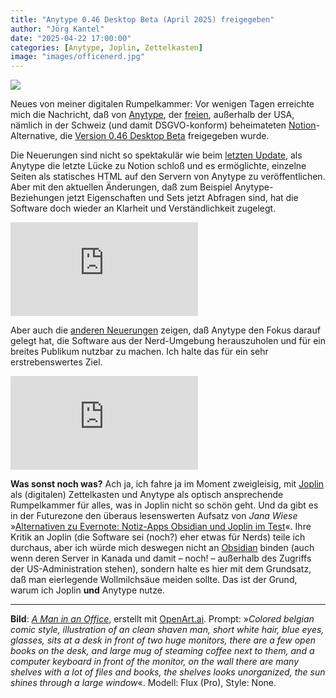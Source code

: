 ```yaml
---
title: "Anytype 0.46 Desktop Beta (April 2025) freigegeben"
author: "Jörg Kantel"
date: "2025-04-22 17:00:00"
categories: [Anytype, Joplin, Zettelkasten]
image: "images/officenerd.jpg"
---
```


[![](images/officenerd-b.jpg)](https://www.flickr.com/photos/schockwellenreiter/54468738061/)

Neues von meiner digitalen Rumpelkammer: Vor wenigen Tagen erreichte mich die Nachricht, daß von [Anytype](https://anytype.io/), der [freien](https://blog.anytype.io/our-open-philosophy/), außerhalb der USA, nämlich in der Schweiz (und damit DSGVO-konform) beheimateten [Notion](http://cognitiones.kantel-chaos-team.de/produktivitaet/notion.html)-Alternative, die [Version 0.46 Desktop Beta](https://community.anytype.io/t/anytype-desktop-0-46-0-released/27539) freigegeben wurde.

Die Neuerungen sind nicht so spektakulär wie beim [letzten Update](https://kantel.github.io/posts/2025021401_anytype_web/), als Anytype die letzte Lücke zu Notion schloß und es ermöglichte, einzelne Seiten als statisches HTML auf den Servern von Anytype zu veröffentlichen. Aber mit den aktuellen Änderungen, daß zum Beispiel Anytype-Beziehungen jetzt Eigenschaften und Sets jetzt Abfragen sind, hat die Software doch wieder an Klarheit und Verständlichkeit zugelegt.

<iframe class="if16_9" src="https://www.youtube.com/embed/qYnyeNDiZvw?si=ORSA65pr_Z94gqK-" title="YouTube video player" frameborder="0" allow="accelerometer; autoplay; clipboard-write; encrypted-media; gyroscope; picture-in-picture; web-share" referrerpolicy="strict-origin-when-cross-origin" allowfullscreen></iframe>

Aber auch die [anderen Neuerungen](https://community.anytype.io/t/anytype-desktop-0-46-0-released/27539) zeigen, daß Anytype den Fokus darauf gelegt hat, die Software aus der Nerd-Umgebung herauszuholen und für ein breites Publikum nutzbar zu machen. Ich halte das für ein sehr erstrebenswertes Ziel.

<iframe class="if16_9" src="https://www.youtube.com/embed/7EwhGlfsAb0?si=31HkS4A_dwk3ZmgQ" title="YouTube video player" frameborder="0" allow="accelerometer; autoplay; clipboard-write; encrypted-media; gyroscope; picture-in-picture; web-share" referrerpolicy="strict-origin-when-cross-origin" allowfullscreen></iframe>

**Was sonst noch was?** Ach ja, ich fahre ja im Moment zweigleisig, mit [Joplin](http://cognitiones.kantel-chaos-team.de/webworking/staticsites/joplin.html) als (digitalen) Zettelkasten und Anytype als optisch ansprechende Rumpelkammer für alles, was in Joplin nicht so schön geht. Und da gibt es in der Futurezone den überaus lesenswerten Aufsatz von *Jana Wiese* »[Alternativen zu Evernote: Notiz-Apps Obsidian und Joplin im Test](https://futurezone.at/produkte/obsidian-joplin-evernote-alternative-konkurrent-notiz-app-test/403033254)«. Ihre Kritik an Joplin (die Software sei (noch?) eher etwas für Nerds) teile ich durchaus, aber ich würde mich deswegen nicht an [Obsidian](http://cognitiones.kantel-chaos-team.de/webworking/auszeichnungssprachen/obsidian.html) binden (auch wenn deren Server in Kanada und damit -- noch! -- außerhalb des Zugriffs der US-Administration stehen), sondern halte es hier mit dem Grundsatz, daß man eierlegende Wollmilchsäue meiden sollte. Das ist der Grund, warum ich Joplin **und** Anytype nutze.

---

**Bild**: *[A Man in an Office](https://www.flickr.com/photos/schockwellenreiter/54468738061/)*, erstellt mit [OpenArt.ai](https://openart.ai/home). Prompt: »*Colored belgian comic style, illustration of an clean shaven man, short white hair, blue eyes, glasses, sits at a desk in front of two huge monitors, there are a few open books on the desk, and large mug of steaming coffee next to them, and a computer keyboard in front of the monitor, on the wall there are many shelves with a lot of files and books, the shelves looks unorganized, the sun shines through a large window*«. Modell: Flux (Pro), Style: None.
